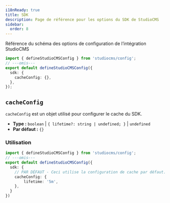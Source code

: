 ```yaml
---
i18nReady: true
title: SDK
description: Page de référence pour les options du SDK de StudioCMS
sidebar:
  order: 8
---
```



Référence du schéma des options de configuration de l’intégration StudioCMS

```ts twoslash title="studiocms.config.mjs"
import { defineStudioCMSConfig } from 'studiocms/config';
// ---omis---
export default defineStudioCMSConfig({
  sdk: {
    cacheConfig: {},
  },
});
```

## `cacheConfig`

`cacheConfig` est un objet utilisé pour configurer le cache du SDK.

- **Type :** `boolean` | `{ lifetime?: string | undefined; }` | `undefined`
- **Par défaut :** `{}`

### Utilisation

```ts twoslash {3} title="studiocms.config.mjs"
import { defineStudioCMSConfig } from 'studiocms/config';
// ---omis---
export default defineStudioCMSConfig({
  sdk: {
    // PAR DÉFAUT - Ceci utilise la configuration de cache par défaut.
    cacheConfig: {
        lifetime: '5m',
    }, 
  }
})
```
